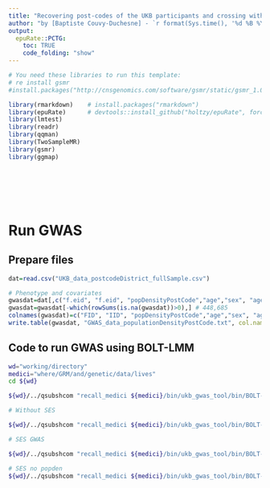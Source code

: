 ```yaml
---
title: "Recovering post-codes of the UKB participants and crossing with census data"
author: "by [Baptiste Couvy-Duchesne] - `r format(Sys.time(), '%d %B %Y')`"
output:
  epuRate::PCTG:
    toc: TRUE
    code_folding: "show"
---
```


```r
# You need these libraries to run this template:
# re install gsmr
#install.packages("http://cnsgenomics.com/software/gsmr/static/gsmr_1.0.6.tar.gz",repos=NULL,type="source")

library(rmarkdown)    # install.packages("rmarkdown") 
library(epuRate)      # devtools::install_github("holtzy/epuRate", force=TRUE)
library(lmtest)
library(readr)
library(qqman)
library(TwoSampleMR)
library(gsmr)
library(ggmap)
```

<br><br><br><br>

# Run GWAS

## Prepare files

```r

dat=read.csv("UKB_data_postcodeDistrict_fullSample.csv")

# Phenotype and covariates
gwasdat=dat[,c("f.eid", "f.eid", "popDensityPostCode","age","sex", "age2", "ageSex", "age2Sex", "ses", "PC1", "PC2", "PC3", "PC4")]
gwasdat=gwasdat[-which(rowSums(is.na(gwasdat))>0),] # 448,685
colnames(gwasdat)=c("FID", "IID", "popDensityPostCode","age","sex", "age2", "ageSex", "age2Sex", "ses", "PC1", "PC2", "PC3", "PC4")
write.table(gwasdat, "GWAS_data_populationDensityPostCode.txt", col.names = T, row.names = F, quote=F, sep=" ")

```

## Code to run GWAS using BOLT-LMM

```bash

wd="working/directory"
medici="where/GRM/and/genetic/data/lives"
cd ${wd}

${wd}/../qsubshcom "recall_medici ${medici}/bin/ukb_gwas_tool/bin/BOLT-LMM_v2.3/bolt |; recall_medici ${medici}/bin/ukb_gwas_tool/bin/BOLT-LMM_v2.3/tables/LDSCORE.1000G_EUR.tab.gz |; recall_medici ${medici}/bin/ukb_gwas_tool/bin/BOLT-LMM_v2.3/tables/genetic_map_hg19_withX.txt.gz |; recall_medici ${medici}/UKBiobank/v2EUR_impHRC/ukbEUR_imp_chr{1:22}_v2_imp_QC_HRC.bed |; recall_medici ${medici}/UKBiobank/v2EUR_impHRC/ukbEUR_imp_chr1_v2_imp_QC_HRC.fam |; recall_medici ${medici}/UKBiobank/v2EUR_impHRC/ukbEUR_imp_chr{1:22}_v2_imp_QC_HRC.bim |; recall_medici ${medici}/UKBiobank/v2EUR_impHRC/ukbEUR_imp_all_v2_imp_QC_HRC_maf0001.EXCLUDEvarList |; ${medici}/bin/ukb_gwas_tool/bin/BOLT-LMM_v2.3/bolt --bed=${medici}/UKBiobank/v2EUR_impHRC/ukbEUR_imp_chr{1:22}_v2_imp_QC_HRC.bed --bim=${medici}/UKBiobank/v2EUR_impHRC/ukbEUR_imp_chr{1:22}_v2_imp_QC_HRC.bim --fam=${medici}/UKBiobank/v2EUR_impHRC/ukbEUR_imp_chr1_v2_imp_QC_HRC.fam --phenoFile=${wd}/GWAS_data_populationDensityPostCode.txt --phenoCol=popDensityPostCode --covarFile ${wd}/GWAS_data_populationDensityPostCode.txt --covarCol=sex --qCovarCol=age --qCovarCol=age2 --qCovarCol=ageSex --qCovarCol=age2Sex --qCovarCol=ses --qCovarCol=PC1 --qCovarCol=PC2 --qCovarCol=PC3 --qCovarCol=PC4 --numThreads=22 --exclude=${medici}/UKBiobank/v2EUR_impHRC/ukbEUR_imp_all_v2_imp_QC_HRC_maf0001.EXCLUDEvarList --modelSnps=${medici}/UKBiobank_analysis/ukbEURu_imp_v2_HM3_QC_R2_09.snplist --LDscoresFile=${medici}/bin/ukb_gwas_tool/bin/BOLT-LMM_v2.3/tables/LDSCORE.1000G_EUR.tab.gz  --verboseStats --geneticMapFile=${medici}/bin/ukb_gwas_tool/bin/BOLT-LMM_v2.3/tables/genetic_map_hg19_withX.txt.gz --lmm --lmmForceNonInf --statsFile ${wd}/PodDen2010GWAS.res " 22 100G GWAS_PopDen 120:00:00 "-acct=UQ-IMB-CNSG"

# Without SES

${wd}/../qsubshcom "recall_medici ${medici}/bin/ukb_gwas_tool/bin/BOLT-LMM_v2.3/bolt |; recall_medici ${medici}/bin/ukb_gwas_tool/bin/BOLT-LMM_v2.3/tables/LDSCORE.1000G_EUR.tab.gz |; recall_medici ${medici}/bin/ukb_gwas_tool/bin/BOLT-LMM_v2.3/tables/genetic_map_hg19_withX.txt.gz |; recall_medici ${medici}/UKBiobank/v2EUR_impHRC/ukbEUR_imp_chr{1:22}_v2_imp_QC_HRC.bed |; recall_medici ${medici}/UKBiobank/v2EUR_impHRC/ukbEUR_imp_chr1_v2_imp_QC_HRC.fam |; recall_medici ${medici}/UKBiobank/v2EUR_impHRC/ukbEUR_imp_chr{1:22}_v2_imp_QC_HRC.bim |; recall_medici ${medici}/UKBiobank/v2EUR_impHRC/ukbEUR_imp_all_v2_imp_QC_HRC_maf0001.EXCLUDEvarList |; ${medici}/bin/ukb_gwas_tool/bin/BOLT-LMM_v2.3/bolt --bed=${medici}/UKBiobank/v2EUR_impHRC/ukbEUR_imp_chr{1:22}_v2_imp_QC_HRC.bed --bim=${medici}/UKBiobank/v2EUR_impHRC/ukbEUR_imp_chr{1:22}_v2_imp_QC_HRC.bim --fam=${medici}/UKBiobank/v2EUR_impHRC/ukbEUR_imp_chr1_v2_imp_QC_HRC.fam --phenoFile=${wd}/GWAS_data_populationDensityPostCode.txt --phenoCol=popDensityPostCode --covarFile ${wd}/GWAS_data_populationDensityPostCode.txt --covarCol=sex --qCovarCol=age --qCovarCol=age2 --qCovarCol=ageSex --qCovarCol=age2Sex --qCovarCol=PC1 --qCovarCol=PC2 --qCovarCol=PC3 --qCovarCol=PC4 --numThreads=22 --exclude=${medici}/UKBiobank/v2EUR_impHRC/ukbEUR_imp_all_v2_imp_QC_HRC_maf0001.EXCLUDEvarList --modelSnps=${medici}/UKBiobank_analysis/ukbEURu_imp_v2_HM3_QC_R2_09.snplist --LDscoresFile=${medici}/bin/ukb_gwas_tool/bin/BOLT-LMM_v2.3/tables/LDSCORE.1000G_EUR.tab.gz  --verboseStats --geneticMapFile=${medici}/bin/ukb_gwas_tool/bin/BOLT-LMM_v2.3/tables/genetic_map_hg19_withX.txt.gz --lmm --lmmForceNonInf --statsFile ${wd}/PodDen2010GWAS_noSES.res " 22 100G GWAS_PopDen 120:00:00 "-acct=UQ-IMB-CNSG"

# SES GWAS 

${wd}/../qsubshcom "recall_medici ${medici}/bin/ukb_gwas_tool/bin/BOLT-LMM_v2.3/bolt |; recall_medici ${medici}/bin/ukb_gwas_tool/bin/BOLT-LMM_v2.3/tables/LDSCORE.1000G_EUR.tab.gz |; recall_medici ${medici}/bin/ukb_gwas_tool/bin/BOLT-LMM_v2.3/tables/genetic_map_hg19_withX.txt.gz |; recall_medici ${medici}/UKBiobank/v2EUR_impHRC/ukbEUR_imp_chr{1:22}_v2_imp_QC_HRC.bed |; recall_medici ${medici}/UKBiobank/v2EUR_impHRC/ukbEUR_imp_chr1_v2_imp_QC_HRC.fam |; recall_medici ${medici}/UKBiobank/v2EUR_impHRC/ukbEUR_imp_chr{1:22}_v2_imp_QC_HRC.bim |; recall_medici ${medici}/UKBiobank/v2EUR_impHRC/ukbEUR_imp_all_v2_imp_QC_HRC_maf0001.EXCLUDEvarList |; ${medici}/bin/ukb_gwas_tool/bin/BOLT-LMM_v2.3/bolt --bed=${medici}/UKBiobank/v2EUR_impHRC/ukbEUR_imp_chr{1:22}_v2_imp_QC_HRC.bed --bim=${medici}/UKBiobank/v2EUR_impHRC/ukbEUR_imp_chr{1:22}_v2_imp_QC_HRC.bim --fam=${medici}/UKBiobank/v2EUR_impHRC/ukbEUR_imp_chr1_v2_imp_QC_HRC.fam --phenoFile=${wd}/GWAS_data_populationDensityPostCode.txt --phenoCol=ses --covarFile ${wd}/GWAS_data_populationDensityPostCode.txt --covarCol=sex --qCovarCol=age --qCovarCol=age2 --qCovarCol=ageSex --qCovarCol=age2Sex --qCovarCol=popDensityPostCode --qCovarCol=PC1 --qCovarCol=PC2 --qCovarCol=PC3 --qCovarCol=PC4 --numThreads=22 --exclude=${medici}/UKBiobank/v2EUR_impHRC/ukbEUR_imp_all_v2_imp_QC_HRC_maf0001.EXCLUDEvarList --modelSnps=${medici}/UKBiobank_analysis/ukbEURu_imp_v2_HM3_QC_R2_09.snplist --LDscoresFile=${medici}/bin/ukb_gwas_tool/bin/BOLT-LMM_v2.3/tables/LDSCORE.1000G_EUR.tab.gz  --verboseStats --geneticMapFile=${medici}/bin/ukb_gwas_tool/bin/BOLT-LMM_v2.3/tables/genetic_map_hg19_withX.txt.gz --lmm --lmmForceNonInf --statsFile ${wd}/SESGWAS.res " 22 100G GWAS_ses 120:00:00 "-acct=UQ-IMB-CNSG"

# SES no popden
${wd}/../qsubshcom "recall_medici ${medici}/bin/ukb_gwas_tool/bin/BOLT-LMM_v2.3/bolt |; recall_medici ${medici}/bin/ukb_gwas_tool/bin/BOLT-LMM_v2.3/tables/LDSCORE.1000G_EUR.tab.gz |; recall_medici ${medici}/bin/ukb_gwas_tool/bin/BOLT-LMM_v2.3/tables/genetic_map_hg19_withX.txt.gz |; recall_medici ${medici}/UKBiobank/v2EUR_impHRC/ukbEUR_imp_chr{1:22}_v2_imp_QC_HRC.bed |; recall_medici ${medici}/UKBiobank/v2EUR_impHRC/ukbEUR_imp_chr1_v2_imp_QC_HRC.fam |; recall_medici ${medici}/UKBiobank/v2EUR_impHRC/ukbEUR_imp_chr{1:22}_v2_imp_QC_HRC.bim |; recall_medici ${medici}/UKBiobank/v2EUR_impHRC/ukbEUR_imp_all_v2_imp_QC_HRC_maf0001.EXCLUDEvarList |; ${medici}/bin/ukb_gwas_tool/bin/BOLT-LMM_v2.3/bolt --bed=${medici}/UKBiobank/v2EUR_impHRC/ukbEUR_imp_chr{1:22}_v2_imp_QC_HRC.bed --bim=${medici}/UKBiobank/v2EUR_impHRC/ukbEUR_imp_chr{1:22}_v2_imp_QC_HRC.bim --fam=${medici}/UKBiobank/v2EUR_impHRC/ukbEUR_imp_chr1_v2_imp_QC_HRC.fam --phenoFile=${wd}/GWAS_data_populationDensityPostCode.txt --phenoCol=ses --covarFile ${wd}/GWAS_data_populationDensityPostCode.txt --covarCol=sex --qCovarCol=age --qCovarCol=age2 --qCovarCol=ageSex --qCovarCol=age2Sex --qCovarCol=PC1 --qCovarCol=PC2 --qCovarCol=PC3 --qCovarCol=PC4 --numThreads=22 --exclude=${medici}/UKBiobank/v2EUR_impHRC/ukbEUR_imp_all_v2_imp_QC_HRC_maf0001.EXCLUDEvarList --modelSnps=${medici}/UKBiobank_analysis/ukbEURu_imp_v2_HM3_QC_R2_09.snplist --LDscoresFile=${medici}/bin/ukb_gwas_tool/bin/BOLT-LMM_v2.3/tables/LDSCORE.1000G_EUR.tab.gz  --verboseStats --geneticMapFile=${medici}/bin/ukb_gwas_tool/bin/BOLT-LMM_v2.3/tables/genetic_map_hg19_withX.txt.gz --lmm --lmmForceNonInf --statsFile ${wd}/SESGWAS_noPopDen.res " 22 100G GWAS_ses 120:00:00 "-acct=UQ-IMB-CNSG"

```



<br><br>
